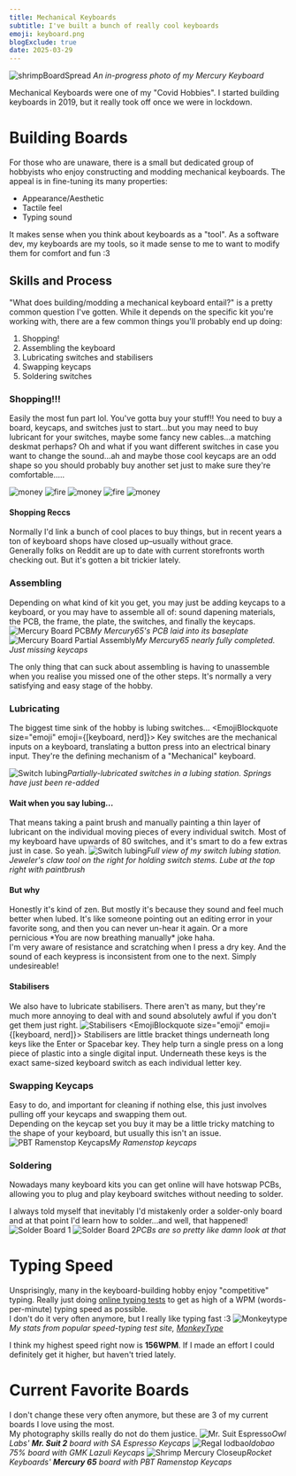 ```yaml
---
title: Mechanical Keyboards
subtitle: I've built a bunch of really cool keyboards
emoji: keyboard.png
blogExclude: true
date: 2025-03-29
---
```


![shrimpBoardSpread](@assets/aboutPages/mechanicalKeyboards/shrimpBoard.jpg)
_An in-progress photo of my Mercury Keyboard_

Mechanical Keyboards were one of my "Covid Hobbies". I started building keyboards in 2019, but it really took off once we were in lockdown.

# Building Boards
For those who are unaware, there is a small but dedicated group of hobbyists who enjoy constructing and modding mechanical keyboards. The appeal is in fine-tuning its many properties:

- Appearance/Aesthetic
- Tactile feel
- Typing sound

It makes sense when you think about keyboards as a "tool". As a software dev, my keyboards are my tools, so it made sense to me to want to modify them for comfort and fun :3
## Skills and Process
"What does building/modding a mechanical keyboard entail?" is a pretty common question I've gotten. While it depends on the specific kit you're working with, there are a few common things you'll probably end up doing:
1. Shopping!
1. Assembling the keyboard
2. Lubricating switches and stabilisers
3. Swapping keycaps
5. Soldering switches

### Shopping!!!
Easily the most fun part lol. You've gotta buy your stuff!! You need to buy a board, keycaps, and switches just to start...but you may need to buy lubricant for your switches, maybe some fancy new cables...a matching deskmat perhaps? Oh and what if you want different switches in case you want to change the sound...ah and maybe those cool keycaps are an odd shape so you should probably buy another set just to make sure they're comfortable.....
<div class="flex justify-around items-center px-20 gap-2">
    <Image src={money} alt="money" class="max-w-16"/>
    <Image src={fire} alt="fire" class="max-w-16"/>
    <Image src={money} alt="money" class="max-w-16"/>
    <Image src={fire} alt="fire" class="max-w-16"/>
    <Image src={money} alt="money" class="max-w-16"/>
</div>

#### Shopping Reccs
Normally I'd link a bunch of cool places to buy things, but in recent years a ton of keyboard shops have closed up–usually without grace.\
Generally folks on Reddit are up to date with current storefronts worth checking out. But it's gotten a bit trickier lately.

### Assembling
Depending on what kind of kit you get, you may just be adding keycaps to a keyboard, or you may have to assemble all of: sound dapening materials, the PCB, the frame, the plate, the switches, and finally the keycaps.
![Mercury Board PCB](@assets/aboutPages/mechanicalKeyboards/mercuryBoardPCB.jpg)_My Mercury65's PCB laid into its baseplate_
![Mercury Board Partial Assembly](@assets/aboutPages/mechanicalKeyboards/mercuryBoardProgress1.jpg)_My Mercury65 nearly fully completed. Just missing keycaps_

The only thing that can suck about assembling is having to unassemble when you realise you missed one of the other steps. It's normally a very satisfying and easy stage of the hobby.

### Lubricating
The biggest time sink of the hobby is lubing switches...
<EmojiBlockquote size="emoji" emoji={[keyboard, nerd]}>
Key switches are the mechanical inputs on a keyboard, translating a button press into an electrical binary input. They're the defining mechanism of a "Mechanical" keyboard.
</EmojiBlockquote>

![Switch lubing](@assets/aboutPages/mechanicalKeyboards/switchLubing.jpg)_Partially-lubricated switches in a lubing station. Springs have just been re-added_

#### Wait when you say lubing...
That means taking a paint brush and manually painting a thin layer of lubricant on the individual moving pieces of every individual switch. Most of my keyboard have upwards of 80 switches, and it's smart to do a few extras just in case. So yeah.
![Switch lubing](@assets/aboutPages/mechanicalKeyboards/lubingStationFull.jpg)_Full view of my switch lubing station. Jeweler's claw tool on the right for holding switch stems. Lube at the top right with paintbrush_

#### But why
Honestly it's kind of zen. But mostly it's because they sound and feel much better when lubed. It's like someone pointing out an editing error in your favorite song, and then you can never un-hear it again. Or a more pernicious \*You are now breathing manually\* joke haha.\
I'm very aware of resistance and scratching when I press a dry key. And the sound of each keypress is inconsistent from one to the next. Simply undesireable!

#### Stabilisers
We also have to lubricate stabilisers. There aren't as many, but they're much more annoying to deal with and sound absolutely awful if you don't get them just right.
![Stabilisers](@assets/aboutPages/mechanicalKeyboards/stabilizers.jpeg
)
<EmojiBlockquote size="emoji" emoji={[keyboard, nerd]}>
Stabilisers are little bracket things underneath long keys like the Enter or Spacebar key. They help turn a single press on a long piece of plastic into a single digital input. Underneath these keys is the exact same-sized keyboard switch as each individual letter key.
</EmojiBlockquote>

### Swapping Keycaps
Easy to do, and important for cleaning if nothing else, this just involves pulling off your keycaps and swapping them out.\
Depending on the keycap set you buy it may be a little tricky matching to the shape of your keyboard, but usually this isn't an issue.
![PBT Ramenstop Keycaps](@assets/aboutPages/mechanicalKeyboards/ramenKeycaps.jpg)_My Ramenstop keycaps_
### Soldering
Nowadays many keyboard kits you can get online will have hotswap PCBs, allowing you to plug and play keyboard switches without needing to solder.

I always told myself that inevitably I'd mistakenly order a solder-only board and at that point I'd learn how to solder...and well, that happened!
![Solder Board 1](@assets/aboutPages/mechanicalKeyboards/solderBoard1.jpg)
![Solder Board 2](@assets/aboutPages/mechanicalKeyboards/solderBoard2.jpg)_PCBs are so pretty like damn look at that_

# Typing Speed
Unsprisingly, many in the keyboard-building hobby enjoy "competitive" typing. Really just doing [online typing tests](https://play.typeracer.com/) to get as high of a WPM (words-per-minute) typing speed as possible.\
I don't do it very often anymore, but I really like typing fast :3
![Monkeytype](@assets/aboutPages/mechanicalKeyboards/monkeyType.png)_My stats from popular speed-typing test site, [MonkeyType](https://monkeytype.com/)_

I think my highest speed right now is **156WPM**. If I made an effort I could definitely get it higher, but haven't tried lately.

# Current Favorite Boards
I don't change these very often anymore, but these are 3 of my current boards I love using the most.\
My photography skills really do not do them justice.
![Mr. Suit Espresso](@assets/aboutPages/mechanicalKeyboards/mrSuitEspresso.jpg)_Owl Labs' **Mr. Suit 2** board with SA Espresso Keycaps_
![Regal Iodbao](@assets/aboutPages/mechanicalKeyboards/regalIdobao.jpg)_Idobao 75% board with GMK Lazuli Keycaps_
![Shrimp Mercury Closeup](@assets/aboutPages/mechanicalKeyboards/shrimpBoardCloseup.jpg)_Rocket Keyboards' **Mercury 65** board with PBT Ramenstop Keycaps_